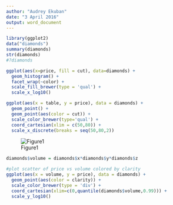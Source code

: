 ```yaml
---
author: "Audrey Ekuban"
date: "3 April 2016"
output: word_document
---
```


```r
library(ggplot2)
data("diamonds")
summary(diamonds)
str(diamonds)
#?diamonds
```

```r
ggplot(aes(x=price, fill = cut), data=diamonds) + 
  geom_histogram() +
  facet_wrap(~color) + 
  scale_fill_brewer(type = 'qual') +
  scale_x_log10()
```

```r
ggplot(aes(x = table, y = price), data = diamonds) +
  geom_point() +
  geom_point(aes(color = cut)) +
  scale_color_brewer(type='qual') +
  coord_cartesian(xlim = c(50,80)) +
  scale_x_discrete(breaks = seq(50,80,2))
```

![Figure1](figure_1.png)

```r

diamonds$volume = diamonds$x*diamonds$y*diamonds$z

#plot scatter of price vs volume colored by clarity
ggplot(aes(x = volume, y = price), data = diamonds) +
  geom_point(aes(color = clarity)) +
  scale_color_brewer(type = 'div') +
  coord_cartesian(xlim=c(0,quantile(diamonds$volume,0.99))) +
  scale_y_log10()
```
